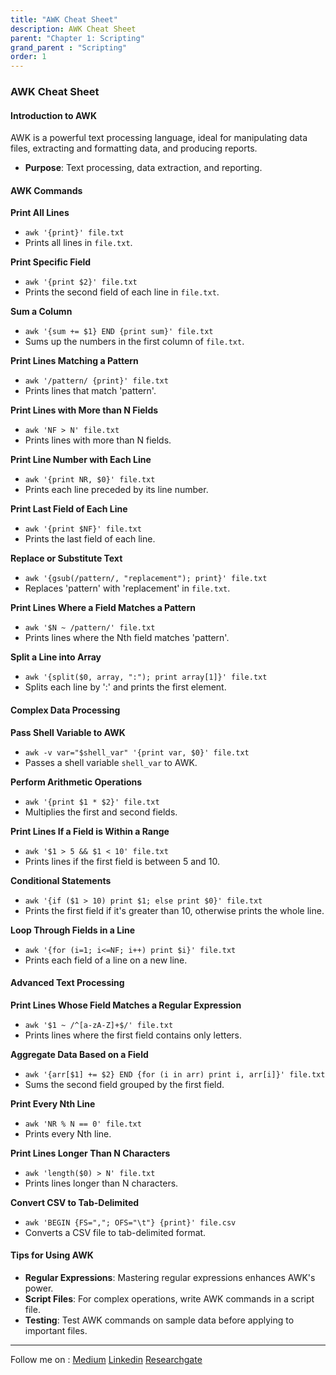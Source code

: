 ```yaml
---
title: "AWK Cheat Sheet"
description: AWK Cheat Sheet
parent: "Chapter 1: Scripting"
grand_parent : "Scripting"
order: 1
---
```


### AWK Cheat Sheet

#### Introduction to AWK

AWK is a powerful text processing language, ideal for manipulating data files, extracting and formatting data, and producing reports.

- **Purpose**: Text processing, data extraction, and reporting.

#### AWK Commands

**Print All Lines**

- `awk '{print}' file.txt`
- Prints all lines in `file.txt`.

**Print Specific Field**

- `awk '{print $2}' file.txt`
- Prints the second field of each line in `file.txt`.

**Sum a Column**

- `awk '{sum += $1} END {print sum}' file.txt`
- Sums up the numbers in the first column of `file.txt`.

**Print Lines Matching a Pattern**

- `awk '/pattern/ {print}' file.txt`
- Prints lines that match 'pattern'.

**Print Lines with More than N Fields**

- `awk 'NF > N' file.txt`
- Prints lines with more than N fields.

**Print Line Number with Each Line**

- `awk '{print NR, $0}' file.txt`
- Prints each line preceded by its line number.

**Print Last Field of Each Line**

- `awk '{print $NF}' file.txt`
- Prints the last field of each line.

**Replace or Substitute Text**

- `awk '{gsub(/pattern/, "replacement"); print}' file.txt`
- Replaces 'pattern' with 'replacement' in `file.txt`.

**Print Lines Where a Field Matches a Pattern**

- `awk '$N ~ /pattern/' file.txt`
- Prints lines where the Nth field matches 'pattern'.

**Split a Line into Array**

- `awk '{split($0, array, ":"); print array[1]}' file.txt`
- Splits each line by ':' and prints the first element.

#### Complex Data Processing

**Pass Shell Variable to AWK**

- `awk -v var="$shell_var" '{print var, $0}' file.txt`
- Passes a shell variable `shell_var` to AWK.

**Perform Arithmetic Operations**

- `awk '{print $1 * $2}' file.txt`
- Multiplies the first and second fields.

**Print Lines If a Field is Within a Range**

- `awk '$1 > 5 && $1 < 10' file.txt`
- Prints lines if the first field is between 5 and 10.

**Conditional Statements**

- `awk '{if ($1 > 10) print $1; else print $0}' file.txt`
- Prints the first field if it's greater than 10, otherwise prints the whole line.

**Loop Through Fields in a Line**

- `awk '{for (i=1; i<=NF; i++) print $i}' file.txt`
- Prints each field of a line on a new line.

#### Advanced Text Processing

**Print Lines Whose Field Matches a Regular Expression**

- `awk '$1 ~ /^[a-zA-Z]+$/' file.txt`
- Prints lines where the first field contains only letters.

**Aggregate Data Based on a Field**

- `awk '{arr[$1] += $2} END {for (i in arr) print i, arr[i]}' file.txt`
- Sums the second field grouped by the first field.

**Print Every Nth Line**

- `awk 'NR % N == 0' file.txt`
- Prints every Nth line.

**Print Lines Longer Than N Characters**

- `awk 'length($0) > N' file.txt`
- Prints lines longer than N characters.

**Convert CSV to Tab-Delimited**

- `awk 'BEGIN {FS=","; OFS="\t"} {print}' file.csv`
- Converts a CSV file to tab-delimited format.

#### Tips for Using AWK

- **Regular Expressions**: Mastering regular expressions enhances AWK's power.
- **Script Files**: For complex operations, write AWK commands in a script file.
- **Testing**: Test AWK commands on sample data before applying to important files.

---
Follow me on : [Medium](https://medium.com/@neupane.krishna33)
[Linkedin](https://www.linkedin.com/in/krishna-neupane-50082091/)
[Researchgate](https://www.researchgate.net/profile/Krishna-Neupane)